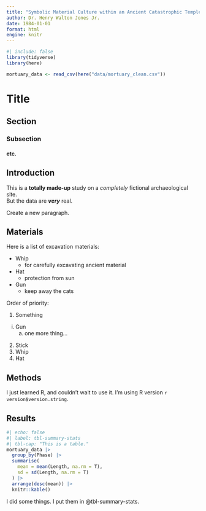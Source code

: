 ```yaml
---
title: "Symbolic Material Culture within an Ancient Catastrophic Temple Complex"
author: Dr. Henry Walton Jones Jr.
date: 1984-01-01
format: html
engine: knitr
---
```


```r
#| include: false 
library(tidyverse)
library(here)

mortuary_data <- read_csv(here("data/mortuary_clean.csv"))
```

# Title
## Section
### Subsection
#### etc.

## Introduction

This is a **totally made-up** study on a *completely* fictional archaeological
site.  
But the data are ***very*** real.

Create a new paragraph.

## Materials

Here is a list of excavation materials:

- Whip
  + for carefully excavating ancient material
- Hat
  + protection from sun
- Gun
  + keep away the cats
  
Order of priority:

1. Something
  i) Gun
      a. one more thing...
2. Stick
3. Whip
4. Hat

## Methods

I just learned R, and couldn't wait to use it. I'm using R version
`r version$version.string`.

## Results

```r
#| echo: false
#| label: tbl-summary-stats
#| tbl-cap: "This is a table."
mortuary_data |>
  group_by(Phase) |>
  summarise(
    mean = mean(Length, na.rm = T),
    sd = sd(Length, na.rm = T)
  ) |>
  arrange(desc(mean)) |>
  knitr::kable()
```


I did some things. I put them in @tbl-summary-stats.








